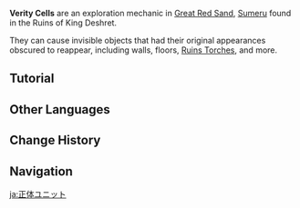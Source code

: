 {{Stub|update infobox image, update list of invisible objects}}
{{Terminology Infobox
|image     = Verity Cell.png
|type      = Exploration
|region    = Sumeru
|subregion = Great Red Sand
}}
'''Verity Cells''' are an exploration mechanic in [[Great Red Sand]], [[Sumeru]] found in the Ruins of King Deshret.

They can cause invisible objects that had their original appearances obscured to reappear, including walls, floors, [[Ruins Torch]]es, and more.

==Tutorial==
{{Transclude|Tutorial/Verity Cells}}

==Other Languages==
{{Other Languages
|en      = Verity Cell
|zhs     = 本相元件
|zhs_rm  = Běnxiàng Yuánjiàn
|zht     = 本相元件
|zht_rm  = Běnxiàng Yuánjiàn
|zh_tl   = 
|ja      = 正体ユニット
|ja_rm   = Shoutai Yunitto
|ja_tl   = True Form Unit
|ko      = 발견 부품
|ko_rm   = Balgyeon Bupum
|ko_tl   = Discovering Part
|es      = Célula reveladora
|es_tl   = 
|fr      = Cellule de véridicité
|fr_tl   = Cell of Veridicality
|ru      = Клетка истины
|ru_tl   = Cell of Verity
|th      = Verity Cell
|vi      = {{tt|Linh Kiện|零件}} {{tt|Nguyên Bản|原本}}
|vi_tl   = 
|de      = Wahrheitszelle
|de_tl   = Verity Cell
|id      = Verity Cell
|pt      = Célula Reveladora
|pt_tl   = 
|tr      = 
|tr_tl   = 
|it      = 
|it_tl   = 
}}

==Change History==
{{Change History|3.1}}

==Navigation==
{{Exploration Navbox|Sumeru}}

[[ja:正体ユニット]]